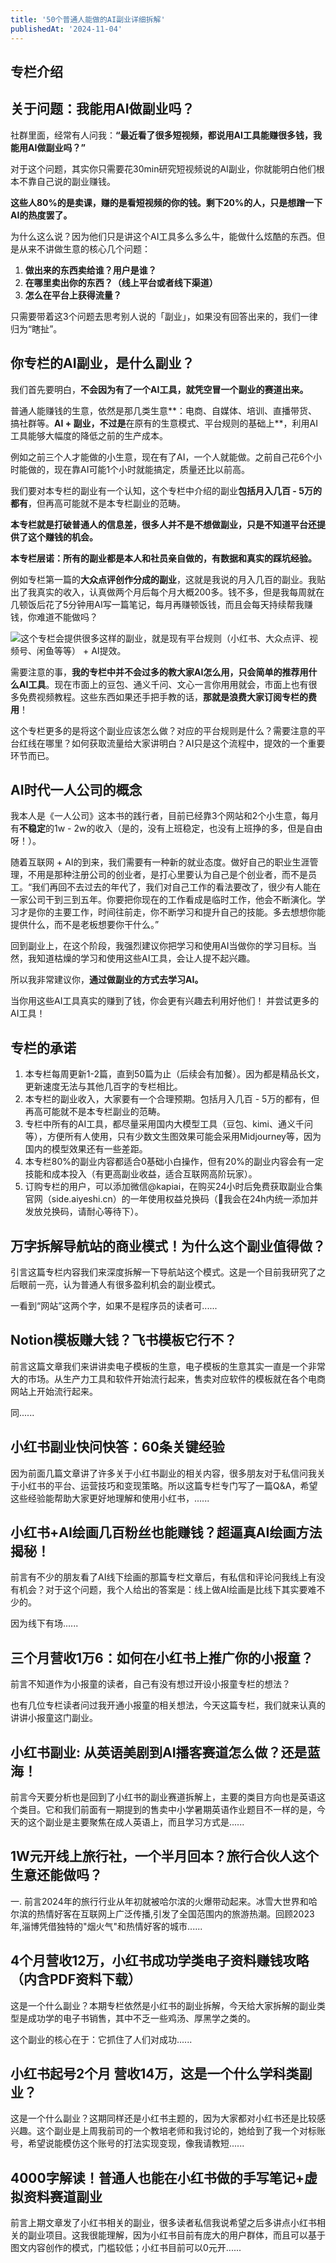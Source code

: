 ```yaml
---
title: '50个普通人能做的AI副业详细拆解'
publishedAt: '2024-11-04'
---
```


## 专栏介绍

关于问题：我能用AI做副业吗？
---------------

社群里面，经常有人问我：**“最近看了很多短视频，都说用AI工具能赚很多钱，我能用AI做副业吗？”**

对于这个问题，其实你只需要花30min研究短视频说的AI副业，你就能明白他们根本不靠自己说的副业赚钱。

**这些人80%的是卖课，赚的是看短视频的你的钱。剩下20%的人，只是想蹭一下AI的热度罢了。**

为什么这么说？因为他们只是讲这个AI工具多么多么牛，能做什么炫酷的东西。但是从来不讲做生意的核心几个问题：

1. **做出来的东西卖给谁？用户是谁？**
2. **在哪里卖出你的东西？（线上平台或者线下渠道）**
3. **怎么在平台上获得流量？**

只需要带着这3个问题去思考别人说的「副业」，如果没有回答出来的，我们一律归为“瞎扯”。

你专栏的AI副业，是什么副业？
---------------

我们首先要明白，**不会因为有了一个AI工具，就凭空冒一个副业的赛道出来。**

普通人能赚钱的生意，依然是那几类生意**：电商、自媒体、培训、直播带货、搞社群等。**AI + 副业，不过是**在原有的生意模式、平台规则的基础上**，利用AI工具能够大幅度的降低之前的生产成本。

例如之前三个人才能做的小生意，现在有了AI，一个人就能做。之前自己花6个小时能做的，现在靠AI可能1个小时就能搞定，质量还比以前高。

我们要对本专栏的副业有一个认知，这个专栏中介绍的副业**包括月入几百 - 5万的都有**，但再高可能就不是本专栏副业的范畴。

**本专栏就是打破普通人的信息差，很多人并不是不想做副业，只是不知道平台还提供了这个赚钱的机会。**

**本专栏层诺：所有的副业都是本人和社员亲自做的，有数据和真实的踩坑经验。**

例如专栏第一篇的**大众点评创作分成的副业**，这就是我说的月入几百的副业。我贴出了我真实的收入，认真做两个月后每个月大概200多。钱不多，但是我每周就在几顿饭后花了5分钟用AI写一篇笔记，每月再赚顿饭钱，而且会每天持续帮我赚钱，你难道不能做吗？

![](https://static.xiaobot.net/file/2024-06-26/344744/c9c66739866c38bcd1aec87e25ac099c.png)这个专栏会提供很多这样的副业，就是现有平台规则（小红书、大众点评、视频号、闲鱼等等） + AI提效。

需要注意的事，**我的专栏中并不会过多的教大家AI怎么用，只会简单的推荐用什么AI工具**。现在市面上的豆包、通义千问、文心一言你用用就会，市面上也有很多免费视频教程。这些东西如果还手把手教的话，**那就是浪费大家订阅专栏的费用**！

这个专栏更多的是将这个副业应该怎么做？对应的平台规则是什么？需要注意的平台红线在哪里？如何获取流量给大家讲明白？AI只是这个流程中，提效的一个重要环节而已。

AI时代一人公司的概念
-----------

我本人是《一人公司》这本书的践行者，目前已经靠3个网站和2个小生意，每月有**不稳定**的1w - 2w的收入（是的，没有上班稳定，也没有上班挣的多，但是自由呀！）。

随着互联网 + AI的到来，我们需要有一种新的就业态度。做好自己的职业生涯管理，不用是那种注册公司的创业者，是打心里要认为自己是个创业者，而不是员工。“我们再回不去过去的年代了，我们对自己工作的看法要改了，很少有人能在一家公司干到三到五年。你要把你现在的工作看成是临时工作，他会不断演化。学习才是你的主要工作，时间往前走，你不断学习和提升自己的技能。多去想想你能提供什么，而不是老板想要你干什么。”

回到副业上，在这个阶段，我强烈建议你把学习和使用AI当做你的学习目标。当然，我知道枯燥的学习和使用这些AI工具，会让人提不起兴趣。

所以我非常建议你，**通过做副业的方式去学习AI。**

当你用这些AI工具真实的赚到了钱，你会更有兴趣去利用好他们！ 并尝试更多的AI工具！

专栏的承诺
-----

1. 本专栏每周更新1-2篇，直到50篇为止（后续会有加餐）。因为都是精品长文，更新速度无法与其他几百字的专栏相比。
2. 本专栏的副业收入，大家要有一个合理预期。包括月入几百 - 5万的都有，但再高可能就不是本专栏副业的范畴。
3. 专栏中所有的AI工具，都尽量采用国内大模型工具（豆包、kimi、通义千问等），方便所有人使用，只有少数文生图效果可能会采用Midjourney等，因为国内的模型效果还有一些差距。
4. 本专栏80%的副业内容都适合0基础小白操作，但有20%的副业内容会有一定技能和成本投入（有更高副业收益，适合互联网高阶玩家）。
5. 订购专栏的用户，可以添加微信@kapiai，在购买24小时后免费获取副业合集官网（side.aiyeshi.cn）的一年使用权益兑换码（👏我会在24h内统一添加并发放兑换码，请耐心等待下）。


## 万字拆解导航站的商业模式！为什么这个副业值得做？
引言这篇专栏内容我们来深度拆解一下导航站这个模式。这是一个目前我研究了之后眼前一亮，认为普通人有很多盈利机会的副业模式。

一看到“网站”这两个字，如果不是程序员的读者可......

## Notion模板赚大钱？飞书模板它行不？
前言这篇文章我们来讲讲卖电子模板的生意，电子模板的生意其实一直是一个非常大的市场。从生产力工具和软件开始流行起来，售卖对应软件的模板就在各个电商网站上开始流行起来。

同......

## 小红书副业快问快答：60条关键经验
因为前面几篇文章讲了许多关于小红书副业的相关内容，很多朋友对于私信问我关于小红书的平台、运营技巧和变现策略。所以这篇专栏专门写了一篇Q&A，希望这些经验能帮助大家更好地理解和使用小红书，......

## 小红书+AI绘画几百粉丝也能赚钱？超逼真AI绘画方法揭秘！
前言有不少的朋友看了AI线下绘画的那篇专栏文章后，有私信和评论问我线上有没有机会？对于这个问题，我个人给出的答案是：线上做AI绘画是比线下其实要难不少的。

因为线下有场......

## 三个月营收1万6：如何在小红书上推广你的小报童？
前言不知道作为小报童的读者，自己有没有想过开设小报童专栏的想法？

也有几位专栏读者问过我开通小报童的相关想法，今天这篇专栏，我们就来认真的讲讲小报童这门副业。

## 小红书副业: 从英语美剧到AI播客赛道怎么做？还是蓝海！
前言今天要分析也是回到了小红书的副业赛道拆解上，主要的类目方向也是英语这个类目。它和我们前面有一期提到的售卖中小学暑期英语作业题目不一样的是，今天的这个副业是主要聚焦在成人英语上，而且学习方式是......

## 1W元开线上旅行社，一个半月回本？旅行合伙人这个生意还能做吗？
一. 前言2024年的旅行行业从年初就被哈尔滨的火爆带动起来。冰雪大世界和哈尔滨的热情好客在互联网上广泛传播,引发了全国范围内的旅游热潮。回顾2023年,淄博凭借独特的"烟火气"和热情好客的城市......

## 4个月营收12万，小红书成功学类电子资料赚钱攻略（内含PDF资料下载）
这是一个什么副业？本期专栏依然是小红书的副业拆解，今天给大家拆解的副业类型是成功学的电子书销售，其中不乏一些鸡汤、厚黑学之类的。

这个副业的核心在于：它抓住了人们对成功......

## 小红书起号2个月 营收14万，这是一个什么学科类副业？
这是一个什么副业？这期同样还是小红书主题的，因为大家都对小红书还是比较感兴趣。这个副业是上周我前司的一个教培老师和我讨论的，她给到了我一个对标账号，希望说能模仿这个账号的打法实现变现，像我请教短......

## 4000字解读！普通人也能在小红书做的手写笔记+虚拟资料赛道副业
前言上期文章发了小红书相关的副业，很多读者私信我说希望之后多讲点小红书相关的副业项目。这我很能理解，因为小红书目前有庞大的用户群体，而且可以基于图文内容创作的模式，门槛较低；小红书目前可以0元开......

